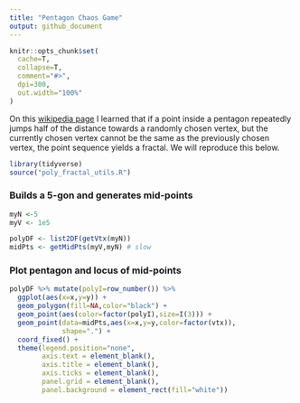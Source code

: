 ```yaml
---
title: "Pentagon Chaos Game"
output: github_document
---
```


```r
knitr::opts_chunk$set(
  cache=T,
  collapse=T,
  comment="#>",
  dpi=300,
  out.width="100%"
)
```

On this [wikipedia page](https://en.wikipedia.org/wiki/Chaos_game) I learned that if a point inside a pentagon repeatedly jumps half of the distance towards a randomly chosen vertex, but the currently chosen vertex cannot be the same as the previously chosen vertex, the point sequence yields a fractal. We will reproduce this below.

```r
library(tidyverse)
source("poly_fractal_utils.R")
```

### Builds a 5-gon and generates mid-points

```r
myN <-5
myV <- 1e5

polyDF <- list2DF(getVtx(myN))
midPts <- getMidPts(myV,myN) # slow
```

### Plot pentagon and locus of mid-points

```r
polyDF %>% mutate(polyI=row_number()) %>%
  ggplot(aes(x=x,y=y)) +
  geom_polygon(fill=NA,color="black") +
  geom_point(aes(color=factor(polyI),size=I(3))) +
  geom_point(data=midPts,aes(x=x,y=y,color=factor(vtx)),
             shape=".") +
  coord_fixed() +
  theme(legend.position="none",
        axis.text = element_blank(),
        axis.title = element_blank(),
        axis.ticks = element_blank(),
        panel.grid = element_blank(),
        panel.background = element_rect(fill="white"))
```
